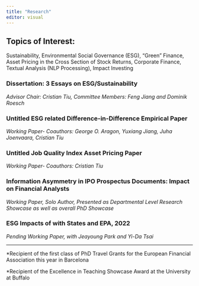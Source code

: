 ---
title: "Research"
editor: visual
---

## Topics of Interest:

Sustainability, Environmental Social Governance (ESG), "Green" Finance, Asset Pricing in the Cross Section of Stock Returns, Corporate Finance, Textual Analysis (NLP Processing), Impact Investing\

### Dissertation: 3 Essays on ESG/Sustainability

*Advisor Chair: Cristian Tiu, Committee Members: Feng Jiang and Dominik Roesch*

### **Untitled ESG related Difference-in-Difference Empirical Paper**

*Working Paper- Coauthors: George O. Aragon, Yuxiang Jiang, Juha Joenvaara, Cristian Tiu*

### **Untitled Job Quality Index Asset Pricing Paper**

*Working Paper- Coauthors: Cristian Tiu*

### **Information Asymmetry in IPO Prospectus Documents: Impact on Financial Analysts**

*Working Paper, Solo Author, Presented as Departmental Level Research Showcase as well as overall PhD Showcase*

### **ESG Impacts of with States and EPA, 2022**

*Pending Working Paper, with Jeayoung Park and Yi-Da Tsai*

---

\*Recipient of the first class of PhD Travel Grants for the European Financial Association this year in Barcelona

\*Recipient of the Excellence in Teaching Showcase Award at the University at Buffalo
